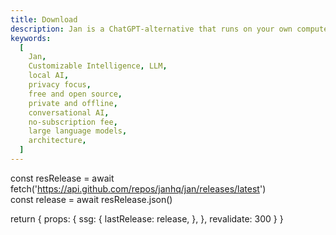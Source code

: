 ```yaml
---
title: Download
description: Jan is a ChatGPT-alternative that runs on your own computer, with a local API server.
keywords:
  [
    Jan,
    Customizable Intelligence, LLM,
    local AI,
    privacy focus,
    free and open source,
    private and offline,
    conversational AI,
    no-subscription fee,
    large language models,
    architecture,
  ]
---
```



  const resRelease = await fetch('https://api.github.com/repos/janhq/jan/releases/latest')  
  const release = await resRelease.json()

  return {
    props: {
      ssg: {
        lastRelease: release,
      },
    },
    revalidate: 300
  }
}

<Download />